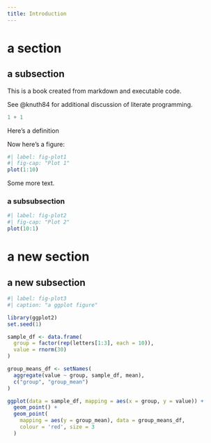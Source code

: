 ```yaml
---
title: Introduction
---
```


# a section

## a subsection

This is a book created from markdown and executable code.

See @knuth84 for additional discussion of literate programming.

```r
1 + 1
```

:::{#def-at-start}

Here's a definition

:::

Now here's a figure:

```r
#| label: fig-plot1
#| fig-cap: "Plot 1"
plot(1:10)
```

Some more text.

### a subsubsection

```r
#| label: fig-plot2
#| fig-cap: "Plot 2"
plot(10:1)
```


# a new section

## a new subsection

```r
#| label: fig-plot3
#| caption: "a ggplot figure"

library(ggplot2)
set.seed(1)

sample_df <- data.frame(
  group = factor(rep(letters[1:3], each = 10)),
  value = rnorm(30)
)

group_means_df <- setNames(
  aggregate(value ~ group, sample_df, mean),
  c("group", "group_mean")
)

ggplot(data = sample_df, mapping = aes(x = group, y = value)) +
  geom_point() +
  geom_point(
    mapping = aes(y = group_mean), data = group_means_df,
    colour = 'red', size = 3
  )

```

